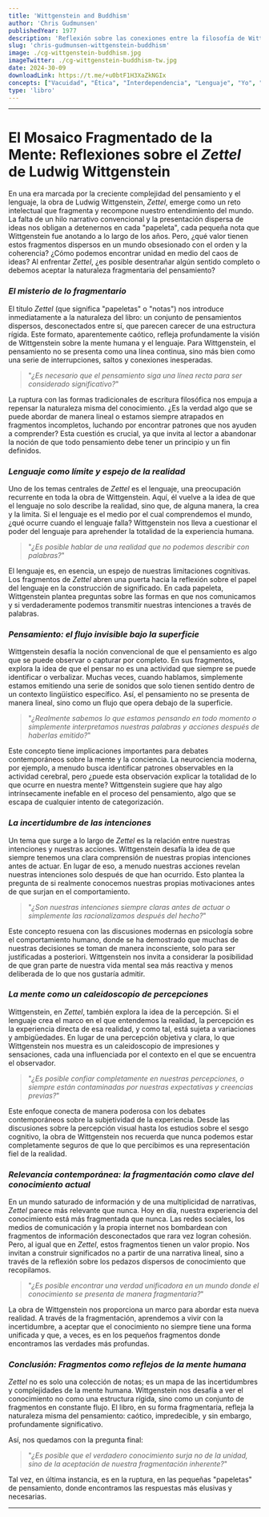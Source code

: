 ```yaml
---
title: 'Wittgenstein and Buddhism'
author: 'Chris Gudmunsen'
publishedYear: 1977
description: 'Reflexión sobre las conexiones entre la filosofía de Wittgenstein y el budismo, explorando el lenguaje, la ética y la naturaleza del yo. Un diálogo que invita a repensar la interdependencia y la vacuidad en la experiencia humana.'
slug: 'chris-gudmunsen-wittgenstein-buddhism'
image: ./cg-wittgenstein-buddhism.jpg
imageTwitter: ./cg-wittgenstein-buddhism-tw.jpg
date: 2024-30-09
downloadLink: https://t.me/+u0btF1H3XaZkNGIx
concepts: ["Vacuidad", "Ética", "Interdependencia", "Lenguaje", "Yo", "Chris Gudmunsen", "Wittgenstein", "Budismo"]
type: 'libro'
---
```


---

# **El Mosaico Fragmentado de la Mente: Reflexiones sobre el *Zettel* de Ludwig Wittgenstein**

En una era marcada por la creciente complejidad del pensamiento y el lenguaje, la obra de Ludwig Wittgenstein, *Zettel*, emerge como un reto intelectual que fragmenta y recompone nuestro entendimiento del mundo. La falta de un hilo narrativo convencional y la presentación dispersa de ideas nos obligan a detenernos en cada "papeleta", cada pequeña nota que Wittgenstein fue anotando a lo largo de los años. Pero, ¿qué valor tienen estos fragmentos dispersos en un mundo obsesionado con el orden y la coherencia? ¿Cómo podemos encontrar unidad en medio del caos de ideas? Al enfrentar *Zettel*, ¿es posible desentrañar algún sentido completo o debemos aceptar la naturaleza fragmentaria del pensamiento?

### **_El misterio de lo fragmentario_**

El título *Zettel* (que significa "papeletas" o "notas") nos introduce inmediatamente a la naturaleza del libro: un conjunto de pensamientos dispersos, desconectados entre sí, que parecen carecer de una estructura rígida. Este formato, aparentemente caótico, refleja profundamente la visión de Wittgenstein sobre la mente humana y el lenguaje. Para Wittgenstein, el pensamiento no se presenta como una línea continua, sino más bien como una serie de interrupciones, saltos y conexiones inesperadas.

> "*¿Es necesario que el pensamiento siga una línea recta para ser considerado significativo?*"  

La ruptura con las formas tradicionales de escritura filosófica nos empuja a repensar la naturaleza misma del conocimiento. ¿Es la verdad algo que se puede abordar de manera lineal o estamos siempre atrapados en fragmentos incompletos, luchando por encontrar patrones que nos ayuden a comprender? Esta cuestión es crucial, ya que invita al lector a abandonar la noción de que todo pensamiento debe tener un principio y un fin definidos.

### **_Lenguaje como límite y espejo de la realidad_**

Uno de los temas centrales de *Zettel* es el lenguaje, una preocupación recurrente en toda la obra de Wittgenstein. Aquí, él vuelve a la idea de que el lenguaje no solo describe la realidad, sino que, de alguna manera, la crea y la limita. Si el lenguaje es el medio por el cual comprendemos el mundo, ¿qué ocurre cuando el lenguaje falla? Wittgenstein nos lleva a cuestionar el poder del lenguaje para aprehender la totalidad de la experiencia humana.

> "*¿Es posible hablar de una realidad que no podemos describir con palabras?*"  

El lenguaje es, en esencia, un espejo de nuestras limitaciones cognitivas. Los fragmentos de *Zettel* abren una puerta hacia la reflexión sobre el papel del lenguaje en la construcción de significado. En cada papeleta, Wittgenstein plantea preguntas sobre las formas en que nos comunicamos y si verdaderamente podemos transmitir nuestras intenciones a través de palabras.

### **_Pensamiento: el flujo invisible bajo la superficie_**

Wittgenstein desafía la noción convencional de que el pensamiento es algo que se puede observar o capturar por completo. En sus fragmentos, explora la idea de que el pensar no es una actividad que siempre se puede identificar o verbalizar. Muchas veces, cuando hablamos, simplemente estamos emitiendo una serie de sonidos que solo tienen sentido dentro de un contexto lingüístico específico. Así, el pensamiento no se presenta de manera lineal, sino como un flujo que opera debajo de la superficie.

> "*¿Realmente sabemos lo que estamos pensando en todo momento o simplemente interpretamos nuestras palabras y acciones después de haberlas emitido?*"  

Este concepto tiene implicaciones importantes para debates contemporáneos sobre la mente y la conciencia. La neurociencia moderna, por ejemplo, a menudo busca identificar patrones observables en la actividad cerebral, pero ¿puede esta observación explicar la totalidad de lo que ocurre en nuestra mente? Wittgenstein sugiere que hay algo intrínsecamente inefable en el proceso del pensamiento, algo que se escapa de cualquier intento de categorización.

### **_La incertidumbre de las intenciones_**

Un tema que surge a lo largo de *Zettel* es la relación entre nuestras intenciones y nuestras acciones. Wittgenstein desafía la idea de que siempre tenemos una clara comprensión de nuestras propias intenciones antes de actuar. En lugar de eso, a menudo nuestras acciones revelan nuestras intenciones solo después de que han ocurrido. Esto plantea la pregunta de si realmente conocemos nuestras propias motivaciones antes de que surjan en el comportamiento.

> "*¿Son nuestras intenciones siempre claras antes de actuar o simplemente las racionalizamos después del hecho?*"  

Este concepto resuena con las discusiones modernas en psicología sobre el comportamiento humano, donde se ha demostrado que muchas de nuestras decisiones se toman de manera inconsciente, solo para ser justificadas a posteriori. Wittgenstein nos invita a considerar la posibilidad de que gran parte de nuestra vida mental sea más reactiva y menos deliberada de lo que nos gustaría admitir.

### **_La mente como un caleidoscopio de percepciones_**

Wittgenstein, en *Zettel*, también explora la idea de la percepción. Si el lenguaje crea el marco en el que entendemos la realidad, la percepción es la experiencia directa de esa realidad, y como tal, está sujeta a variaciones y ambigüedades. En lugar de una percepción objetiva y clara, lo que Wittgenstein nos muestra es un caleidoscopio de impresiones y sensaciones, cada una influenciada por el contexto en el que se encuentra el observador.

> "*¿Es posible confiar completamente en nuestras percepciones, o siempre están contaminadas por nuestras expectativas y creencias previas?*"  

Este enfoque conecta de manera poderosa con los debates contemporáneos sobre la subjetividad de la experiencia. Desde las discusiones sobre la percepción visual hasta los estudios sobre el sesgo cognitivo, la obra de Wittgenstein nos recuerda que nunca podemos estar completamente seguros de que lo que percibimos es una representación fiel de la realidad.

### **_Relevancia contemporánea: la fragmentación como clave del conocimiento actual_**

En un mundo saturado de información y de una multiplicidad de narrativas, *Zettel* parece más relevante que nunca. Hoy en día, nuestra experiencia del conocimiento está más fragmentada que nunca. Las redes sociales, los medios de comunicación y la propia internet nos bombardean con fragmentos de información desconectados que rara vez logran cohesión. Pero, al igual que en *Zettel*, estos fragmentos tienen un valor propio. Nos invitan a construir significados no a partir de una narrativa lineal, sino a través de la reflexión sobre los pedazos dispersos de conocimiento que recopilamos.

> "*¿Es posible encontrar una verdad unificadora en un mundo donde el conocimiento se presenta de manera fragmentaria?*"  

La obra de Wittgenstein nos proporciona un marco para abordar esta nueva realidad. A través de la fragmentación, aprendemos a vivir con la incertidumbre, a aceptar que el conocimiento no siempre tiene una forma unificada y que, a veces, es en los pequeños fragmentos donde encontramos las verdades más profundas.

### **_Conclusión: Fragmentos como reflejos de la mente humana_**

*Zettel* no es solo una colección de notas; es un mapa de las incertidumbres y complejidades de la mente humana. Wittgenstein nos desafía a ver el conocimiento no como una estructura rígida, sino como un conjunto de fragmentos en constante flujo. El libro, en su forma fragmentaria, refleja la naturaleza misma del pensamiento: caótico, impredecible, y sin embargo, profundamente significativo.

Así, nos quedamos con la pregunta final: 

> "*¿Es posible que el verdadero conocimiento surja no de la unidad, sino de la aceptación de nuestra fragmentación inherente?*"  

Tal vez, en última instancia, es en la ruptura, en las pequeñas "papeletas" de pensamiento, donde encontramos las respuestas más elusivas y necesarias.

---
